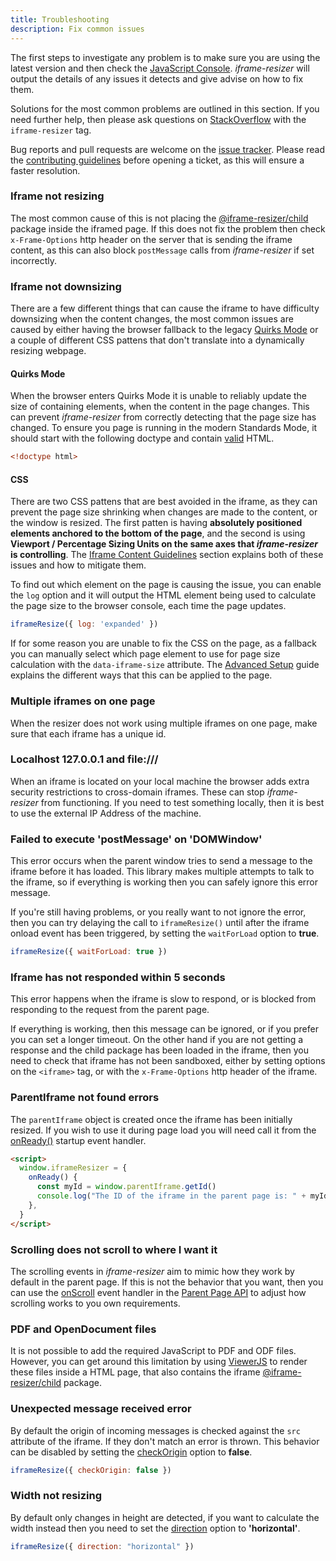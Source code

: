 ```yaml
---
title: Troubleshooting
description: Fix common issues
---
```



The first steps to investigate any problem is to make sure you are using the latest version and then check the 
[JavaScript Console](https://developers.google.com/chrome-developer-tools/docs/console#opening_the_console). _iframe-resizer_
will output the details of any issues it detects and give advise on how to fix them.

Solutions for the most common problems are outlined in this section. If you need further help, then please ask questions on
[StackOverflow](http://stackoverflow.com/questions/tagged/iframe-resizer) with the `iframe-resizer` tag.

Bug reports and pull requests are welcome on the [issue tracker](https://github.com/davidjbradshaw/iframe-resizer/issues).
Please read the [contributing guidelines](https://github.com/davidjbradshaw/iframe-resizer/blob/master/CONTRIBUTING.md)
before opening a ticket, as this will ensure a faster resolution.

### Iframe not resizing

The most common cause of this is not placing the [@iframe-resizer/child](/setup/child) package inside the iframed page. If 
this does not fix the problem then check `x-Frame-Options` http header on the server that is sending the iframe content, as 
this can also block `postMessage` calls from _iframe-resizer_ if set incorrectly.

### Iframe not downsizing

There are a few different things that can cause the iframe to have difficulty downsizing when the content changes,
the most common issues are caused by either having the browser fallback to the legacy 
[Quirks Mode](https://developer.mozilla.org/en-US/docs/Web/HTML/Quirks_Mode_and_Standards_Mode) or a couple of 
different CSS pattens that don't translate into a dynamically resizing webpage.

#### Quirks Mode

When the browser enters Quirks Mode it is unable to reliably update the size of containing elements, when the
content in the page changes. This can prevent _iframe-resizer_ from correctly detecting that the page size has
changed. To ensure you page is running in the modern Standards Mode, it should start with the following 
doctype and contain [valid](https://validator.w3.org/) HTML.

```html
<!doctype html>
```

#### CSS 

There are two CSS pattens that are best avoided in the iframe, as they can prevent the page size shrinking
when changes are made to the content, or the window is resized. The first patten is having **absolutely positioned 
elements anchored to the bottom of the page**, and the second is using **Viewport / Percentage Sizing Units 
on the same axes that _iframe-resizer_ is controlling**. The [Iframe Content Guidelines](/content_guidelines) 
section explains both of these issues and how to mitigate them.

To find out which element on the page is causing the issue, you can enable the `log` option and it will output
the HTML element being used to calculate the page size to the browser console, each time the page updates.

```js
iframeResize({ log: 'expanded' })
```

If for some reason you are unable to fix the CSS on the page, as a fallback you can manually select which page 
element to use for page size calculation with the `data-iframe-size` attribute. The 
[Advanced Setup](/setup/advanced) guide explains the different ways that this can be applied to the page.

### Multiple iframes on one page

When the resizer does not work using multiple iframes on one page, make sure that each iframe has a unique id.

### Localhost 127.0.0.1 and file:///

When an iframe is located on your local machine the browser adds extra security restrictions to cross-domain iframes. 
These can stop _iframe-resizer_ from functioning. If you need to test something locally, then it is best to use the 
external IP Address of the machine.

### Failed to execute 'postMessage' on 'DOMWindow'

This error occurs when the parent window tries to send a message to the iframe before it has loaded. This library makes 
multiple attempts to talk to the iframe, so if everything is working then you can safely ignore this error message.

If you're still having problems, or you really want to not ignore the error, then you can try delaying the call to `iframeResize()` 
until after the iframe onload event has been triggered, by setting the `waitForLoad` option to **true**.

```js
iframeResize({ waitForLoad: true })
```

### Iframe has not responded within 5 seconds

This error happens when the iframe is slow to respond, or is blocked from responding to the request from the parent page.

If everything is working, then this message can be ignored, or if you prefer you can set a longer timeout. On the other hand 
if you are not getting a response and the child package has been loaded in the iframe, then you need to check that iframe has 
not been sandboxed, either by setting options on the `<iframe>` tag, or with the `x-Frame-Options` http header of the iframe.

### ParentIframe not found errors

The `parentIframe` object is created once the iframe has been initially resized. If you wish to use it during page load you 
will need call it from the [onReady()](/api/child#onready) startup event handler.

```html
<script>
  window.iframeResizer = {
    onReady() {
      const myId = window.parentIframe.getId()
      console.log("The ID of the iframe in the parent page is: " + myId)
    },
  }
</script>
```

### Scrolling does not scroll to where I want it

The scrolling events in _iframe-resizer_ aim to mimic how they work by default in the parent page. If this
is not the behavior that you want, then you can use the [onScroll](/api/parent#onscroll) event handler in
the [Parent Page API](/api/parent) to adjust how scrolling works to you own requirements.

### PDF and OpenDocument files

It is not possible to add the required JavaScript to PDF and ODF files. However, you can get around this limitation 
by using [ViewerJS](http://viewerjs.org) to render these files inside a HTML page, that also contains the iframe 
[@iframe-resizer/child](/setup/child) package.

### Unexpected message received error

By default the origin of incoming messages is checked against the `src` attribute of the iframe. If they don't match 
an error is thrown. This behavior can be disabled by setting the [checkOrigin](/api/parent#checkorigin) option to **false**.

```js
iframeResize({ checkOrigin: false })
```

### Width not resizing

By default only changes in height are detected, if you want to calculate the width instead then you need to set the 
[direction](/api/parent#direction) option to **'horizontal'**.

```js
iframeResize({ direction: "horizontal" })
```

<FeedbackComponent />
